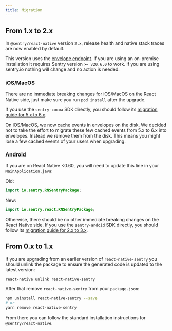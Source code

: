 ```yaml
---
title: Migration
---
```


## From 1.x to 2.x

In `@sentry/react-native` version `2.x`, release health and native stack traces are now enabled by default.

This version uses the [envelope endpoint](https://develop.sentry.dev/sdk/envelopes/).
If you are using an on-premise installation it requires Sentry version
`>= v20.6.0` to work. If you are using sentry.io nothing will change and
no action is needed.

### iOS/MacOS

There are no immediate breaking changes for iOS/MacOS on the React Native side, just make sure you run `pod install` after the upgrade.

If you use the `sentry-cocoa` SDK directly, you should follow its [migration guide for 5.x to 6.x](/platforms/apple/migration/#migrating-from-5x-to-6x).

On iOS/MacOS, we now cache events in envelopes on the disk.
We decided not to take the effort to migrate these few cached events from 5.x to 6.x into
envelopes. Instead we remove them from the disk. This means you might lose a few cached
events of your users when upgrading.

### Android

If you are on React Native <0.60, you will need to update this line in your `MainApplication.java`:


Old:

```java
import io.sentry.RNSentryPackage;
```

New:
```java
import io.sentry.react.RNSentryPackage;
```

Otherwise, there should be no other immediate breaking changes on the React Native side. If you use the `sentry-andoid` SDK directly, you should follow its [migration guide for 2.x to 3.x](/platforms/android/migration/#migrating-from-sentry-android-2x-to-sentry-android-3x).


## From 0.x to 1.x

If you are upgrading from an earlier version of `react-native-sentry` you should unlink the package to ensure the generated code is updated to the latest version:

```bash
react-native unlink react-native-sentry
```

After that remove `react-native-sentry` from your `package.json`:

```bash
npm uninstall react-native-sentry --save
# or
yarn remove react-native-sentry
```

From there you can follow the standard installation instructions for `@sentry/react-native`.
